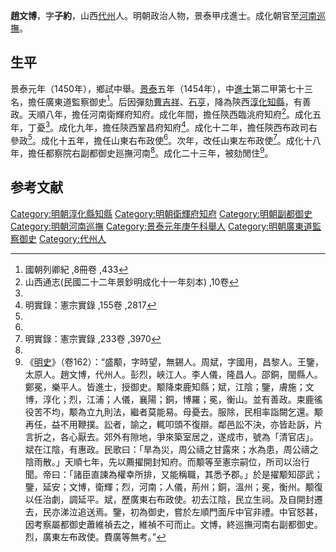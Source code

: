 '''趙文博'''，字'''子約'''，山西[[代州|代州]]人。明朝政治人物，景泰甲戌進士。成化朝官至[[河南巡撫|河南巡撫]]。

== 生平 ==
景泰元年（1450年），鄉試中舉。[[景泰|景泰]]五年（1454年），中[[進士|進士]]第二甲第七十三名，擔任廣東道監察御史<ref name="#1">國朝列卿紀 ,8冊卷 ,433</ref>。后因彈劾[[曹吉祥|曹吉祥]]、[[石亨|石亨]]，降為陝西[[淳化|淳化]][[知縣|知縣]]，有善政。天順八年，擔任河南衛輝府知府。成化年間，擔任陝西臨洮府知府<ref>山西通志(民國二十二年景鈔明成化十一年刻本) ,10卷</ref>。成化五年，丁憂<ref name="#1"/>。成化九年，擔任陝西鞏昌府知府<ref name="#2">明實錄：憲宗實錄 ,155卷 ,2817</ref>。成化十二年，擔任陝西布政司右參政<ref name="#2"/>。成化十五年，擔任山東右布政使<ref name="#2"/>。次年，改任山東左布政使<ref name="#3">明實錄：憲宗實錄 ,233卷 ,3970</ref>。成化十八年，擔任都察院右副都御史廵撫河南<ref name="#3"/>。成化二十三年，被劾閒住<ref>《[[明史|明史]]》（卷162）：“盛颙，字時望，無錫人。周斌，字國用，昌黎人。王鑒，太原人。趙文博，代州人。彭烈，峽江人。李人儀，隆昌人。邵銅，閩縣人。鄭冕，樂平人。皆進士，授御史。颙降束鹿知縣；斌，江陰；鑒，膚施；文博，淳化；烈，江浦；人儀，襄陽；銅，博羅；冕，衡山。並有善政。束鹿徭役苦不均，颙為立九則法，繼者莫能易。母憂去。服除，民相率詣闕乞還。颙再任，益不用鞭撲。訟者，諭之，輒叩頭不復辯。鄰邑訟不決，亦皆赴訴，片言折之，各心厭去。郊外有隙地，爭來築室居之，遂成市，號為「清官店」。斌在江陰，有惠政。民歌曰：「旱為災，周公禱之甘露來；水為患，周公禱之陰雨散。」天順七年，先以薦擢開封知府。而颙等至憲宗嗣位，所司以治行聞。帝曰：「諸臣直諫為權幸所排，又能稱職，其悉予郡。」於是擢颙知邵武；鑒，延安；文博，衛輝；烈，河南；人儀，荊州；銅，溫州；冕，衡州。颙復以任治劇，調延平。斌，歷廣東右布政使。初去江陰，民立生祠。及自開封遷去，民亦涕泣追送焉。鑒，初為御史，嘗於左順門面斥中官非禮。中官怒甚，因考察屬都御史蕭維禎去之，維禎不可而止。文博，終巡撫河南右副都御史。烈，廣東左布政使。費廣等無考。”</ref>。

==参考文献==
{{wikisource|明史/卷162}}
{{Reflist}}

{{景泰五年甲戌科殿試金榜}}
{{DEFAULTSORT:Zhao}}
[[Category:明朝淳化縣知縣|Category:明朝淳化縣知縣]]
[[Category:明朝衛輝府知府|Category:明朝衛輝府知府]]
[[Category:明朝副都御史|Category:明朝副都御史]]
[[Category:明朝河南巡撫|Category:明朝河南巡撫]]
[[Category:景泰元年庚午科舉人|Category:景泰元年庚午科舉人]]
[[Category:明朝廣東道監察御史|Category:明朝廣東道監察御史]]
[[Category:代州人|Category:代州人]]